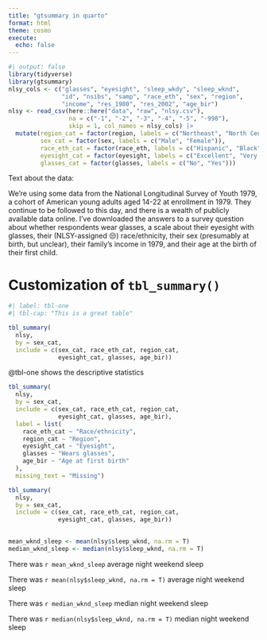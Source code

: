 ```yaml
---
title: "gtsummary in quarto"
format: html
theme: cosmo
execute: 
  echo: false
---
```


```r
#| output: false
library(tidyverse)
library(gtsummary)
nlsy_cols <- c("glasses", "eyesight", "sleep_wkdy", "sleep_wknd", 
               "id", "nsibs", "samp", "race_eth", "sex", "region", 
               "income", "res_1980", "res_2002", "age_bir")
nlsy <- read_csv(here::here("data", "raw", "nlsy.csv"), 
                 na = c("-1", "-2", "-3", "-4", "-5", "-998"),
                 skip = 1, col_names = nlsy_cols) |> 
  mutate(region_cat = factor(region, labels = c("Northeast", "North Central", "South", "West")),
         sex_cat = factor(sex, labels = c("Male", "Female")),
         race_eth_cat = factor(race_eth, labels = c("Hispanic", "Black", "Non-Black, Non-Hispanic")),
         eyesight_cat = factor(eyesight, labels = c("Excellent", "Very good", "Good", "Fair", "Poor")),
         glasses_cat = factor(glasses, labels = c("No", "Yes"))) 
```

Text about the data:

We’re using some data from the National Longitudinal Survey of Youth 1979, a cohort of American young adults aged 14-22 at enrollment in 1979. They continue to be followed to this day, and there is a wealth of publicly available data online. I’ve downloaded the answers to a survey question about whether respondents wear glasses, a scale about their eyesight with glasses, their (NLSY-assigned 😒) race/ethnicity, their sex (presumably at birth, but unclear), their family’s income in 1979, and their age at the birth of their first child.

# Customization of `tbl_summary()`

```r
#| label: tbl-one
#| tbl-cap: "This is a great table"

tbl_summary(
  nlsy,
  by = sex_cat,
  include = c(sex_cat, race_eth_cat, region_cat,
              eyesight_cat, glasses, age_bir))

```

@tbl-one shows the descriptive statistics

```r
tbl_summary(
  nlsy,
  by = sex_cat,
  include = c(sex_cat, race_eth_cat, region_cat,
              eyesight_cat, glasses, age_bir),
  label = list(
    race_eth_cat ~ "Race/ethnicity",
    region_cat ~ "Region",
    eyesight_cat ~ "Eyesight",
    glasses ~ "Wears glasses",
    age_bir ~ "Age at first birth"
  ),
  missing_text = "Missing")
```


```r
tbl_summary(
  nlsy,
  by = sex_cat,
  include = c(sex_cat, race_eth_cat, region_cat,
              eyesight_cat, glasses, age_bir))
              
```


```r
mean_wknd_sleep <- mean(nlsy$sleep_wknd, na.rm = T)
median_wknd_sleep <- median(nlsy$sleep_wknd, na.rm = T)
```

There was `r mean_wknd_sleep` average night weekend sleep

There was `r mean(nlsy$sleep_wknd, na.rm = T)` average night weekend sleep

There was `r median_wknd_sleep` median night weekend sleep

There was `r median(nlsy$sleep_wknd, na.rm = T)` median night weekend sleep
